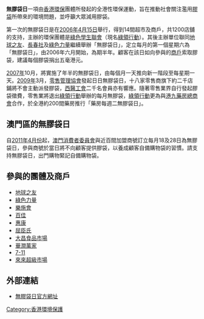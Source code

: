 {{Unreferenced |time=2010-02-01T01:20:38+00:00 }}
'''無膠袋日'''一項由[[香港|香港]][[環保|環保]]團體所發起的全港性環保運動，旨在推動社會關注濫用[[膠袋|膠袋]]所帶來的環境問題，並呼籲大眾減用膠袋。

第一次的無膠袋日是在[[2006年|2006年]][[4月15日|4月15日]]舉行，得到14間超市及商戶，共1200店舖的支持，主辦的環保團體是[[綠色學生聯會|綠色學生聯會]]（現名[[綠領行動|綠領行動]]）。其後主辦單位聯同[[地球之友|地球之友]]、[[長春社|長春社]]及[[綠色力量|綠色力量]]繼續舉辦「無膠袋日」，定立每月的第一個星期六為「無膠袋日」，由2006年六月開始，為期半年。顧客在該日如向參與的[[商店|商戶]]索取膠袋，建議每個膠袋捐出五毫港元。

[[2007年|2007年]]10月，將實施了年半的無膠袋日，由每個月一天推向新一階段至每星期一天。[[2009年|2009年]]3月，[[零售管理協會|零售管理協會]]發起日日無膠袋日，十八家零售商旗下約二千店鋪將不會主動派發膠袋，[[西醫工會|西醫工會]]二千名會員亦有響應。隨著零售業界自行發起膠袋徵費，零售業將退出[[綠領行動|綠領行動]]舉辦的每月無膠袋，[[綠領行動|綠領行動]]更為與[[港九藥房總商會|港九藥房總商會]]合作，於全港約200間藥房推行「藥房每週二無膠袋日」。

== 澳門區的無膠袋日 ==
自[[2011年4月份|2011年4月份]]起，[[澳門|澳門]][[消費者委員會|消費者委員會]]與近百間加盟商號訂立每月18及28日為無膠袋日，參與商號於當日將不向顧客提供膠袋，以養成顧客自備購物袋的習慣。請支持無膠袋日，出門購物緊記自備購物袋。

== 參與的團體及商戶 ==
*[[地球之友|地球之友]]
*[[綠色力量|綠色力量]]
*[[樂施會|樂施會]]
*[[百佳|百佳]]
*[[惠康|惠康]]
*[[屈臣氏|屈臣氏]]
*[[大昌食品市場|大昌食品市場]]
*[[華潤萬家|華潤萬家]]
*[[7-11|7-11]]
*[[來來超級市場|來來超級市場]]

== 外部連結 ==
* [http://www.gsc.org.hk 無膠袋日官方網址] {{Wayback|url=http://www.gsc.org.hk/ |date=20190204222233 }}

{{HK-soc-stub}}

[[Category:香港環境保護|Category:香港環境保護]]